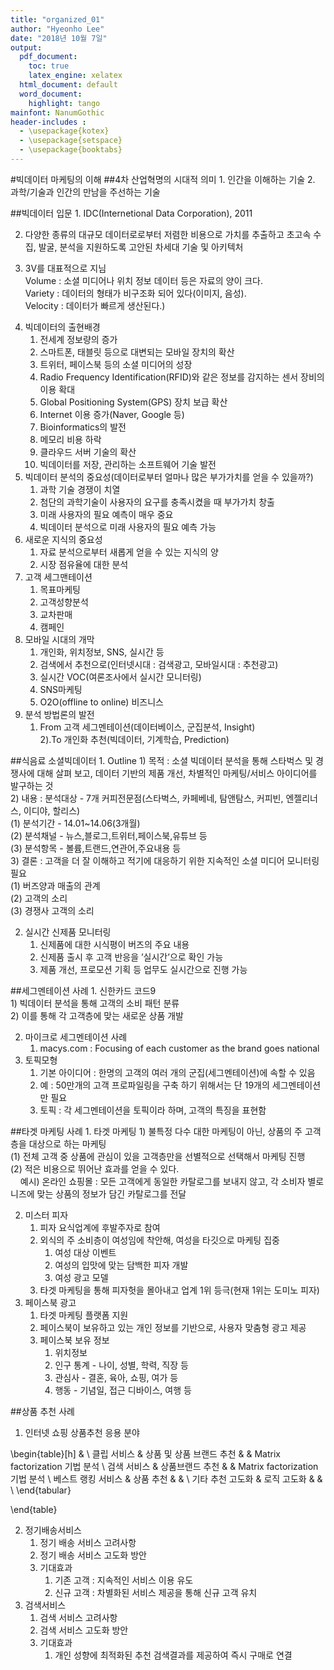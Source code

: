 ```yaml
---
title: "organized_01"
author: "Hyeonho Lee"
date: "2018년 10월 7일"
output: 
  pdf_document: 
    toc: true
    latex_engine: xelatex
  html_document: default
  word_document:
    highlight: tango
mainfont: NanumGothic
header-includes :
  - \usepackage{kotex}
  - \usepackage{setspace}
  - \usepackage{booktabs}
---
```



#빅데이터 마케팅의 이해
##4차 산업혁명의 시대적 의미
1. 인간을 이해하는 기술
2. 과학/기술과 인간의 만남을 주선하는 기술
  
##빅데이터 입문
1. IDC(Internetional Data Corporation), 2011\

2. 다양한 종류의 대규모 데이터로로부터 저렴한 비용으로 가치를 추출하고 초고속 수집, 발굴, 분석을 지원하도록 고안된 차세대 기술 및 아키텍처\

3. 3V를 대표적으로 지님\
    Volume : 소셜 미디어나 위치 정보 데이터 등은 자료의 양이 크다. \
    Variety : 데이터의 형태가 비구조화 되어 있다(이미지, 음성). \
    Velocity : 데이터가 빠르게 생산된다.)\

\begin{table}[h]
\begin{center}
\begin{tabular}{@{}ccc@{}}
\toprule
 & Large\_data\_era & Big\_data \\ \midrule
데이터의 원천 & Internal & External \\
데이터의 형태 & Nearly structured & Unstructured \\
데이터의 취합 & Well organized & Nearly unorganized \\
목적 & 효율 향상 & 신사업 창출 \\ \bottomrule
\end{tabular}
\caption{Large data vs Big data}
\end{center}
\end{table}

4. 빅데이터의 출현배경\
    1) 전세계 정보량의 증가\
    2) 스마트폰, 태블릿 등으로 대변되는 모바일 장치의 확산\
    3) 트위터, 페이스북 등의 소셜 미디어의 성장\
    4) Radio Frequency Identification(RFID)와 같은 정보를 감지하는 센서 장비의 이용 확대\
    5) Global Positioning System(GPS) 장치 보급 확산\
    6) Internet 이용 증가(Naver, Google 등)\
    7) Bioinformatics의 발전\
    8) 메모리 비용 하락\
    9) 클라우드 서버 기술의 확산\
    10) 빅데이터를 저장, 관리하는 소프트웨어 기술 발전\

5. 빅데이터 분석의 중요성(데이터로부터 얼마나 많은 부가가치를 얻을 수 있을까?)\
    1) 과학 기술 경쟁이 치열\
    2) 첨단의 과학기술이 사용자의 요구를 충족시켰을 때 부가가치 창출\
    3) 미래 사용자의 필요 예측이 매우 중요\
    4) 빅데이터 분석으로 미래 사용자의 필요 예측 가능\

6. 새로운 지식의 중요성\
    1) 자료 분석으로부터 새롭게 얻을 수 있는 지식의 양\
    2) 시장 점유율에 대한 분석\

7. 고객 세그맨테이션\
    1) 목표마케팅\
    2) 고객성향분석\
    3) 교차판매\
    4) 캠페인\

8. 모바일 시대의 개막\
    1) 개인화, 위치정보, SNS, 실시간 등\
    2) 검색에서 추천으로(인터넷시대 : 검색광고, 모바일시대 : 추천광고)\
    3) 실시간 VOC(여론조사에서 실시간 모니터링)\
    4) SNS마케팅\
    5) O2O(offline to online) 비즈니스\

9. 분석 방법론의 발전\
    1) From 고객 세그멘테이션(데이터베이스, 군집분석, Insight)\
    2).To 개인화 추천(빅데이터, 기계학습, Prediction)\

##식음료 소셜빅데이터
1. Outline
    1) 목적 : 소셜 빅데이터 분석을 통해 스타벅스 및 경쟁사에 대해 살펴 보고, 데이터 기반의 제품 개선, 차별적인 마케팅/서비스 아이디어를 발구하는 것\
    2) 내용 : 분석대상 - 7개 커피전문점(스타벅스, 카페베네, 탐앤탐스, 커피빈, 엔젤리너스, 이디야, 할리스)\
        (1) 분석기간 - 14.01~14.06(3개월)\
        (2) 분석채널 - 뉴스,블로그,트위터,페이스북,유튜브 등\
        (3) 분석항목 - 볼륨,트랜드,연관어,주요내용 등\
    3) 결론 : 고객을 더 잘 이해하고 적기에 대응하기 위한 지속적인 소셜 미디어 모니터링 필요\
        (1) 버즈양과 매출의 관계\
        (2) 고객의 소리\
        (3) 경쟁사 고객의 소리\

2. 실시간 신제품 모니터링\
    1) 신제품에 대한 시식평이 버즈의 주요 내용\
    2) 신제품 출시 후 고객 반응을 '실시간'으로 확인 가능\
    3) 제품 개선, 프로모션 기획 등 업무도 실시간으로 진행 가능\

\newpage
##세그멘테이션 사례
1. 신한카드 코드9\
    1) 빅데이터 분석을 통해 고객의 소비 패턴 분류\
    2) 이를 통해 각 고객층에 맞는 새로운 상품 개발\

2. 마이크로 세그멘테이션 사례\
    1) macys.com : Focusing of each customer as the brand goes national\

3. 토픽모형\
    1) 기본 아이디어 : 한명의 고객의 여러 개의 군집(세그멘테이션)에 속할 수 있음\
    2) 예 : 50만개의 고객 프로파일링을 구축 하기 위해서는 단 19개의 세그멘테이션만 필요\
    3) 토픽 : 각 세그멘테이션을 토픽이라 하며, 고객의 특징을 표현함

##타겟 마케팅 사례
1. 타겟 마케팅
    1) 불특정 다수 대한 마케팅이 아닌, 상품의 주 고객층을 대상으로 하는 마케팅\
        (1) 전체 고객 중 상품에 관심이 있을 고객층만을 선별적으로 선택해서 마케팅 진행\
        (2) 적은 비용으로 뛰어난 효과를 얻을 수 있다.\
        &nbsp;&nbsp;&nbsp;&nbsp;예시) 온라인 쇼핑몰 : 모든 고객에게 동일한 카탈로그를 보내지 않고, 각 소비자 별로 니즈에 맞는 상품의 정보가 담긴 카탈로그를 전달\

2. 미스터 피자
    1) 피자 요식업계에 후발주자로 참여
    2) 외식의 주 소비층이 여성임에 착안해, 여성을 타깃으로 마케팅 집중\
        (1) 여성 대상 이벤트\
        (2) 여성의 입맛에 맞는 담백한 피자 개발\
        (3) 여성 광고 모델
    3) 타겟 마케팅을 통해 피자헛을 몰아내고 업계 1위 등극(현재 1위는 도미노 피자)\

3. 페이스북 광고
    1) 타겟 마케팅 플랫폼 지원
    2) 페이스북이 보유하고 있는 개인 정보를 기반으로, 사용자 맞춤형 광고 제공
    3) 페이스북 보유 정보\
        (1) 위치정보\
        (2) 인구 통계 - 나이, 성별, 학력, 직장 등\
        (3) 관심사 - 결혼, 육아, 쇼핑, 여가 등\
        (4) 행동 - 기념일, 접근 디바이스, 여행 등\

\newpage

##상품 추천 사례

1. 인터넷 쇼핑 상품추천 응용 분야\

\begin{table}[h]
\centering
\begin{tabular}{@{}|c|c|c|c|@{}}
\toprule
 & 수행업무 & 수행업무상세 & 수행방안 \\ \midrule
정기 배송 서비스 & 상품 및 상품 브랜드 추천 & \begin{tabular}[c]{@{}c@{}}정기 배송 패키지 이용자가 \\ 구매할 확률이 높은 상품 추천\end{tabular} & \begin{tabular}[c]{@{}c@{}}Association Rule 기법 분석\\ Matrix factorization 기법 분석\end{tabular} \\ \midrule
클립 서비스 & 상품 및 상품 브랜드 추천 & \begin{tabular}[c]{@{}c@{}}클립서비스 이용자가 \\ 구매할 확률이 높은 상품 추천\end{tabular} & Matrix factorization 기법 분석 \\ \midrule
검색 서비스 & 상품브랜드 추천 & \begin{tabular}[c]{@{}c@{}}검색서비스 이용자가 \\ 구매할 확률이 높은 상품 추천\end{tabular} & Matrix factorization 기법 분석 \\ \midrule
베스트 랭킹 서비스 & 상품 추천 & \begin{tabular}[c]{@{}c@{}}베스트 랭킹 서비스 이용자가 \\ 구매할 확률이 높은 상품 추천\end{tabular} & \begin{tabular}[c]{@{}c@{}}Matrix factorization 기법 분석\\ 쇼핑 스타일별 Segmentation 분석\end{tabular} \\ \midrule
기타 추천 고도화 & 로직 고도화 & \begin{tabular}[c]{@{}c@{}}연관상품 및 재구매 \\ 상품 추천 로직의 고도화\end{tabular} & \begin{tabular}[c]{@{}c@{}}쇼핑 스타일별 Segmentation 분석\\ 동일 상품의 재구매 시점 분석\end{tabular} \\ \bottomrule
\end{tabular}
\caption{인터넷 쇼핑 상품추천 응용 분야}
\label{my-label}
\end{table}

2. 정기배송서비스
    1) 정기 배송 서비스 고려사항
    2) 정기 배송 서비스 고도화 방안
    3) 기대효과\
        (1) 기존 고객 : 지속적인 서비스 이용 유도\
        (2) 신규 고객 : 차별화된 서비스 제공을 통해 신규 고객 유치\

3. 검색서비스
    1) 검색 서비스 고려사항
    2) 검색 서비스 고도화 방안
    3) 기대효과\
        (1) 개인 성향에 최적화된 추천 검색결과를 제공하여 즉시 구매로 연결\

